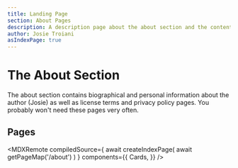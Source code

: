 ```yaml
---
title: Landing Page
section: About Pages
description: A description page about the about section and the content it contains
author: Josie Troiani
asIndexPage: true
---
```


# The About Section

The about section contains biographical and personal information about the author (Josie) as well as license terms and privacy policy pages. You probably won't need these pages very often.

## Pages

<MDXRemote
  compiledSource={
    await createIndexPage(
      await getPageMap('/about')
    )
  }
  components={{
    Cards,
  }}
/>